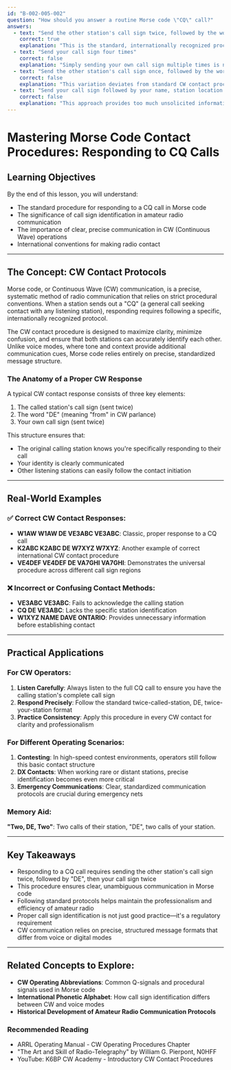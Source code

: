 ```yaml
---
id: "B-002-005-002"
question: "How should you answer a routine Morse code \"CQ\" call?"
answers:
  - text: "Send the other station's call sign twice, followed by the word \"DE,\" followed by your call sign twice"
    correct: true
    explanation: "This is the standard, internationally recognized procedure for responding to a CQ call in Morse code. By sending the other station's call sign twice, you confirm you're specifically responding to that particular calling station. The word 'DE' (meaning 'from' in CW communication) separates the called station's call sign from your own identification. Sending your call sign twice provides clear identification and follows established amateur radio operating protocols."
  - text: "Send your call sign four times"
    correct: false
    explanation: "Simply sending your own call sign multiple times is not the correct way to respond to a CQ call. This method fails to acknowledge the station that issued the original call and does not follow standard international Morse code communication procedures. It would be considered improper and potentially confusing to other operators listening."
  - text: "Send the other station's call sign once, followed by the word \"DE,\" followed by your call sign four times"
    correct: false
    explanation: "This variation deviates from standard CW contact procedures. Sending the other station's call sign only once reduces clarity, and while sending your own call sign multiple times is common, the protocol requires sending the other station's call sign twice for maximum clarity and confirmation of contact."
  - text: "Send your call sign followed by your name, station location and a signal report"
    correct: false
    explanation: "This approach provides too much unsolicited information and does not follow the standardized international Morse code contact procedure. When responding to a CQ call, the primary goal is to establish initial contact with a clear, concise response that identifies both stations. Detailed information is typically exchanged after initial contact is established."
---
```


# Mastering Morse Code Contact Procedures: Responding to CQ Calls

## Learning Objectives
By the end of this lesson, you will understand:
- The standard procedure for responding to a CQ call in Morse code
- The significance of call sign identification in amateur radio communication
- The importance of clear, precise communication in CW (Continuous Wave) operations
- International conventions for making radio contact

---

## The Concept: CW Contact Protocols

Morse code, or Continuous Wave (CW) communication, is a precise, systematic method of radio communication that relies on strict procedural conventions. When a station sends out a "CQ" (a general call seeking contact with any listening station), responding requires following a specific, internationally recognized protocol.

The CW contact procedure is designed to maximize clarity, minimize confusion, and ensure that both stations can accurately identify each other. Unlike voice modes, where tone and context provide additional communication cues, Morse code relies entirely on precise, standardized message structure.

### The Anatomy of a Proper CW Response

A typical CW contact response consists of three key elements:
1. The called station's call sign (sent twice)
2. The word "DE" (meaning "from" in CW parlance)
3. Your own call sign (sent twice)

This structure ensures that:
- The original calling station knows you're specifically responding to their call
- Your identity is clearly communicated
- Other listening stations can easily follow the contact initiation

---

## Real-World Examples

### ✅ Correct CW Contact Responses:
- **W1AW W1AW DE VE3ABC VE3ABC**: Classic, proper response to a CQ call
- **K2ABC K2ABC DE W7XYZ W7XYZ**: Another example of correct international CW contact procedure
- **VE4DEF VE4DEF DE VA7GHI VA7GHI**: Demonstrates the universal procedure across different call sign regions

### ❌ Incorrect or Confusing Contact Methods:
- **VE3ABC VE3ABC**: Fails to acknowledge the calling station
- **CQ DE VE3ABC**: Lacks the specific station identification
- **W1XYZ NAME DAVE ONTARIO**: Provides unnecessary information before establishing contact

---

## Practical Applications

### For CW Operators:
1. **Listen Carefully**: Always listen to the full CQ call to ensure you have the calling station's complete call sign
2. **Respond Precisely**: Follow the standard twice-called-station, DE, twice-your-station format
3. **Practice Consistency**: Apply this procedure in every CW contact for clarity and professionalism

### For Different Operating Scenarios:
1. **Contesting**: In high-speed contest environments, operators still follow this basic contact structure
2. **DX Contacts**: When working rare or distant stations, precise identification becomes even more critical
3. **Emergency Communications**: Clear, standardized communication protocols are crucial during emergency nets

### Memory Aid:
**"Two, DE, Two"**: Two calls of their station, "DE", two calls of your station.

---

## Key Takeaways

- Responding to a CQ call requires sending the other station's call sign twice, followed by "DE", then your call sign twice
- This procedure ensures clear, unambiguous communication in Morse code
- Following standard protocols helps maintain the professionalism and efficiency of amateur radio
- Proper call sign identification is not just good practice—it's a regulatory requirement
- CW communication relies on precise, structured message formats that differ from voice or digital modes

---

## Related Concepts to Explore:
- **CW Operating Abbreviations**: Common Q-signals and procedural signals used in Morse code
- **International Phonetic Alphabet**: How call sign identification differs between CW and voice modes
- **Historical Development of Amateur Radio Communication Protocols**

### Recommended Reading

- ARRL Operating Manual - CW Operating Procedures Chapter
- "The Art and Skill of Radio-Telegraphy" by William G. Pierpont, N0HFF
- YouTube: K6BP CW Academy - Introductory CW Contact Procedures